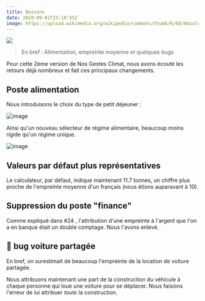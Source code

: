 ---
title: Bossons
date: 2020-09-01T15:10:55Z
image: https://upload.wikimedia.org/wikipedia/commons/thumb/6/68/Absolute_MtBlanc_01.jpg/400px-Absolute_MtBlanc_01.jpg
---

![](https://upload.wikimedia.org/wikipedia/commons/thumb/6/68/Absolute_MtBlanc_01.jpg/400px-Absolute_MtBlanc_01.jpg)

> En bref : Alimentation, empreinte moyenne et quelques bugs

Pour cette 2ème version de Nos Gestes Climat, nous avons écouté les retours déjà nombreux et fait ces principaux changements.

## Poste alimentation

Nous introduisons le choix du type de petit déjeuner :

![image](https://user-images.githubusercontent.com/1177762/91868807-6ea72d00-ec75-11ea-81bb-982cac0ea55a.png)

Ainsi qu'un nouveau sélecteur de régime alimentaire, beaucoup moins rigide qu'un régime unique.

![image](https://user-images.githubusercontent.com/1177762/91868962-9c8c7180-ec75-11ea-86fc-2f12f26baf35.png)

## Valeurs par défaut plus représentatives

Le calculateur, par défaut, indique maintenant 11.7 tonnes, un chiffre plus proche de l'empreinte moyenne d'un français (nous étions auparavant à 10).

## Suppression du poste "finance"

Comme expliqué dans #24 , l'attribution d'une empreinte à l'argent que l'on a en banque était un double comptage. Nous l'avons enlevé.

## 🐛 bug voiture partagée

En bref, on surestimait de beaucoup l'empreinte de la location de voiture partagée.

Nous attribuons maintenant une part de la construction du véhicule à chaque personne qui loue une voiture pour se déplacer. Nous faisions l'erreur de lui attribuer _toute_ la construction.
